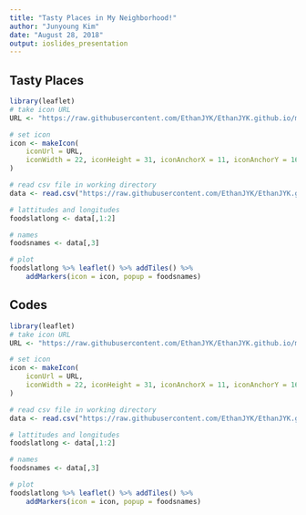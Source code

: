 ```yaml
---
title: "Tasty Places in My Neighborhood!"
author: "Junyoung Kim"
date: "August 28, 2018"
output: ioslides_presentation
---
```


## Tasty Places

```r
library(leaflet)
# take icon URL
URL <- "https://raw.githubusercontent.com/EthanJYK/EthanJYK.github.io/master/temp/pin_red.png"

# set icon
icon <- makeIcon(
    iconUrl = URL, 
    iconWidth = 22, iconHeight = 31, iconAnchorX = 11, iconAnchorY = 16
)

# read csv file in working directory
data <- read.csv("https://raw.githubusercontent.com/EthanJYK/EthanJYK.github.io/master/temp/foods.csv")

# lattitudes and longitudes
foodslatlong <- data[,1:2]

# names
foodsnames <- data[,3]

# plot
foodslatlong %>% leaflet() %>% addTiles() %>% 
    addMarkers(icon = icon, popup = foodsnames)
```


## Codes
```r
library(leaflet)
# take icon URL
URL <- "https://raw.githubusercontent.com/EthanJYK/EthanJYK.github.io/master/temp/pin_red.png"

# set icon
icon <- makeIcon(
    iconUrl = URL, 
    iconWidth = 22, iconHeight = 31, iconAnchorX = 11, iconAnchorY = 16
)

# read csv file in working directory
data <- read.csv("https://raw.githubusercontent.com/EthanJYK/EthanJYK.github.io/master/temp/foods.csv")

# lattitudes and longitudes
foodslatlong <- data[,1:2]

# names
foodsnames <- data[,3]

# plot
foodslatlong %>% leaflet() %>% addTiles() %>% 
    addMarkers(icon = icon, popup = foodsnames)
```